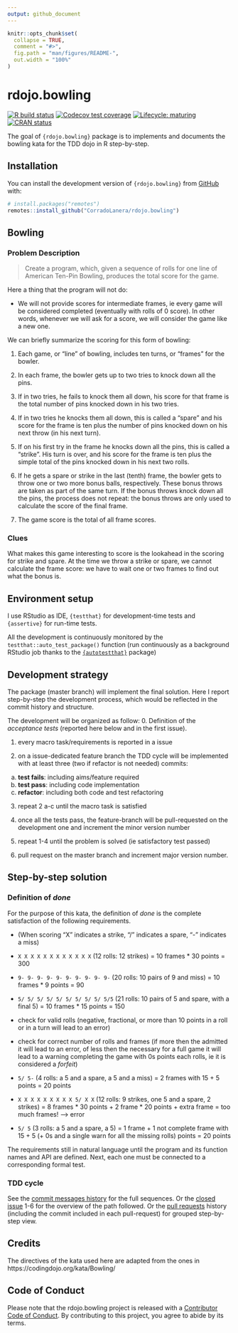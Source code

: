 ```yaml
---
output: github_document
---
```


<!-- README.md is generated from README.Rmd. Please edit that file -->

```r
knitr::opts_chunk$set(
  collapse = TRUE,
  comment = "#>",
  fig.path = "man/figures/README-",
  out.width = "100%"
)
```

# rdojo.bowling

<!-- badges: start -->
[![R build status](https://github.com/CorradoLanera/rdojo.bowling/workflows/R-CMD-check/badge.svg)](https://github.com/CorradoLanera/rdojo.bowling/actions)
[![Codecov test coverage](https://codecov.io/gh/CorradoLanera/rdojo.bowling/branch/master/graph/badge.svg)](https://codecov.io/gh/CorradoLanera/rdojo.bowling?branch=master)
[![Lifecycle: maturing](https://img.shields.io/badge/lifecycle-maturing-blue.svg)](https://www.tidyverse.org/lifecycle/#maturing)
[![CRAN status](https://www.r-pkg.org/badges/version/rdojo.bowling)](https://CRAN.R-project.org/package=rdojo.bowling)
<!-- badges: end -->

The goal of `{rdojo.bowling}` package is to implements and documents the
bowling kata for the TDD dojo in R step-by-step.

## Installation

You can install the development version of `{rdojo.bowling}` from [GitHub](https://github.com) with:

``` r
# install.packages("remotes")
remotes::install_github("CorradoLanera/rdojo.bowling")
```


## Bowling

### Problem Description

> Create a program, which, given a sequence of rolls for one line of
American Ten-Pin Bowling, produces the total score for the game.

Here a thing that the program will not do:

- We will not provide scores for intermediate frames, ie every game 
  will be considered completed (eventually with rolls of 0 score). In
  other words, whenever we will ask for a score, we will consider 
  the game like a new one.

We can briefly summarize the scoring for this form of bowling:

1. Each game, or “line” of bowling, includes ten turns, or “frames” for
the bowler.

2. In each frame, the bowler gets up to two tries to knock down all the
pins.

3. If in two tries, he fails to knock them all down, his score for that
frame is the total number of pins knocked down in his two tries.

4. If in two tries he knocks them all down, this is called a “spare” and
his score for the frame is ten plus the number of pins knocked down on
his next throw (in his next turn).

5. If on his first try in the frame he knocks down all the pins, this is
called a “strike”. His turn is over, and his score for the frame is ten
plus the simple total of the pins knocked down in his next two rolls.

6. If he gets a spare or strike in the last (tenth) frame, the bowler
gets to throw one or two more bonus balls, respectively. These bonus
throws are taken as part of the same turn. If the bonus throws knock
down all the pins, the process does not repeat: the bonus throws are
only used to calculate the score of the final frame.

7. The game score is the total of all frame scores.


### Clues

What makes this game interesting to score is the lookahead in the
scoring for strike and spare. At the time we throw a strike or spare, we
cannot calculate the frame score: we have to wait one or two frames to
find out what the bonus is.


## Environment setup
I use RStudio as IDE, `{testthat}` for development-time tests and
`{assertive}` for run-time tests. 

All the development is continuously monitored by the
`testthat::auto_test_package()` function (run continuously as a
background RStudio job thanks to the
[`{autotestthat}`](https://github.com/CorradoLanera/autotestthat/)
package)


## Development strategy

The package (master branch) will implement the final solution. Here I
report step-by-step the development process, which would be reflected
in the commit history and structure.

The development will be organized as follow:
0. Definition of the _acceptance tests_ (reported here below and in the
first issue).

1. every macro task/requirements is reported in a issue

2. on a issue-dedicated feature branch the TDD cycle will be implemented
   with at least three (two if refactor is not needed) commits:
  
  a. **test fails**: including aims/feature required 
  b. **test pass**: including code implementation
  c. **refactor**: including both code and test refactoring

3. repeat 2 a-c until the macro task is satisfied

4. once all the tests pass, the feature-branch will be pull-requested
  on the development one and increment the minor version number

4. repeat 1-4 until the problem is solved (ie satisfactory test passed)

5. pull request on the master branch and increment major version number.


## Step-by-step solution

### Definition of _done_

For the purpose of this kata, the definition of _done_ is the complete
satisfaction of the following requirements.

- (When scoring “X” indicates a strike, “/” indicates a spare, “-”
  indicates a miss)

- `X X X X X X X X X X X X` (12 rolls: 12 strikes) = 10 frames * 30
  points = 300

- `9- 9- 9- 9- 9- 9- 9- 9- 9- 9-` (20 rolls: 10 pairs of 9 and miss) =
  10 frames * 9 points = 90

- `5/ 5/ 5/ 5/ 5/ 5/ 5/ 5/ 5/ 5/5` (21 rolls: 10 pairs of 5 and spare,
  with a final 5) = 10 frames * 15 points = 150

- check for valid rolls (negative, fractional, or more than 10 points
  in a roll or in a turn will lead to an error)
  
- check for correct number of rolls and frames (if more then the 
admitted it will lead to an error, of less then the necessary for a full
game it will lead to a warning completing the game with 0s points each
rolls, ie it is considered a _forfeit_)

- `5/ 5-` (4 rolls: a 5 and a spare, a 5 and a miss) = 2 frames
  with 15 + 5 points = 20 points
  
- `X X X X X X X X X 5/ X X` (12 rolls: 9 strikes, one 5 and a spare, 2
  strikes) = 8 frames * 30 points + 2 frame * 20 points + extra frame = 
  too much frames! --> error

- `5/ 5` (3 rolls: a 5 and a spare, a 5) = 1 frame + 1 not complete frame
  with 15 + 5 (+ 0s and a single warn for all the missing rolls)
  points = 20 points
  
The requirements still in natural language until the program and its
function names and API are defined. Next, each one must be connected to
a corresponding formal test.

### TDD cycle
See the [commit messages
history](https://github.com/CorradoLanera/rdojo.bowling/commits/master)
for the full sequences. Or the [closed
issue](https://github.com/CorradoLanera/rdojo.bowling/issues?q=is%3Aissue+is%3Aclosed)
1-6 for the overview of the path followed. Or the [pull
requests](https://github.com/CorradoLanera/rdojo.bowling/pulls?q=is%3Apr+is%3Aclosed)
history (including the commit included in each pull-request) for grouped
step-by-step view.


## Credits

The directives of the kata used here are adapted from the ones in
https://codingdojo.org/kata/Bowling/


## Code of Conduct

Please note that the rdojo.bowling project is released with a
[Contributor Code of
Conduct](https://contributor-covenant.org/version/2/0/CODE_OF_CONDUCT.html).
By contributing to this project, you agree to abide by its terms.

